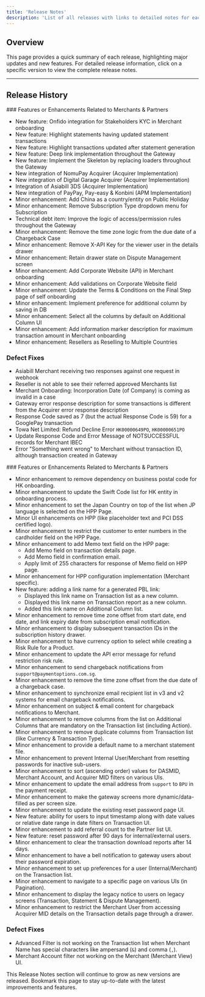 ```yaml
---
title: 'Release Notes'
description: 'List of all releases with links to detailed notes for each version.'
---
```


## **Overview**

This page provides a quick summary of each release, highlighting major updates and new features. For detailed release information, click on a specific version to view the complete release notes.

***

## **Release History**

<Update label="2024-12-03" description="Release 20">
 ### Features or Enhancements Related to Merchants & Partners

* New feature: Onfido integration for Stakeholders KYC in Merchant onboarding
* New feature: Highlight statements having updated statement transactions
* New feature: Highlight transactions updated after statement generation
* New feature: Deep link implementation throughout the Gateway
* New feature: Implement the Skeleton by replacing loaders throughout the Gateway
* New integration of NomuPay Acquirer (Acquirer Implementation)
* New integration of Digital Garage Acquirer (Acquirer Implementation)
* Integration of Asiabill 3DS (Acquirer Implementation)
* New integration of PayPay, Pay-easy & Konbini (APM Implementation)
* Minor enhancement: Add China as a country/entity on Public Holiday
* Minor enhancement: Remove Subscription Type dropdown menu for Subscription
* Technical debt item: Improve the logic of access/permission rules throughout the Gateway
* Minor enhancement: Remove the time zone logic from the due date of a Chargeback Case
* Minor enhancement: Remove X-API Key for the viewer user in the details drawer
* Minor enhancement: Retain drawer state on Dispute Management screen
* Minor enhancement: Add Corporate Website (API) in Merchant onboarding
* Minor enhancement: Add validations on Corporate Website field
* Minor enhancement: Update the Terms & Conditions on the Final Step page of self onboarding
* Minor enhancement: Implement preference for additional column by saving in DB
* Minor enhancement: Select all the columns by default on Additional Column UI
* Minor enhancement: Add information marker description for maximum transaction amount in Merchant onboarding
* Minor enhancement: Resellers as Reselling to Multiple Countries

### Defect Fixes

* Asiabill Merchant receiving two responses against one request in webhook
* Reseller is not able to see their referred approved Merchants list
* Merchant Onboarding: Incorporation Date (of Company) is coming as invalid in a case
* Gateway error response description for some transactions is different from the Acquirer error response description
* Response Code saved as 7 (but the actual Response Code is 59) for a GooglePay transaction
* Towa Net Limited: Refund Decline Error `HK00000649PO`, `HK00000651PO`
* Update Response Code and Error Message of NOTSUCCESSFUL records for Merchant IBEC
* Error "Something went wrong" to Merchant without transaction ID, although transaction created in Gateway

</Update>

<Update label="2024-10-01" description="Release 19">
  ### Features or Enhancements Related to Merchants & Partners

- Minor enhancement to remove dependency on business postal code for HK onboarding.
- Minor enhancement to update the Swift Code list for HK entity in onboarding process.
- Minor enhancement to set the Japan Country on top of the list when JP language is selected on the HPP Page.
- Minor UI enhancements on HPP (like placeholder text and PCI DSS certified logo).
- Minor enhancement to restrict the customer to enter numbers in the cardholder field on the HPP Page.
- Minor enhancement to add Memo text field on the HPP page:
  - Add Memo field on transaction details page.
  - Add Memo field in confirmation email.
  - Apply limit of 255 characters for response of Memo field on HPP page.
- Minor enhancement for HPP configuration implementation (Merchant specific).
- New feature: adding a link name for a generated PBL link:
  - Displayed this link name on Transaction list as a new column.
  - Displayed this link name on Transaction report as a new column.
  - Added this link name on Additional Column list.
- Minor enhancement to remove time zone offset from start date, end date, and link expiry date from subscription email notification.
- Minor enhancement to display subsequent transaction IDs in the subscription history drawer.
- Minor enhancement to have currency option to select while creating a Risk Rule for a Product.
- Minor enhancement to update the API error message for refund restriction risk rule.
- Minor enhancement to send chargeback notifications from `support@paymentoptions.com.sg`.
- Minor enhancement to remove the time zone offset from the due date of a chargeback case.
- Minor enhancement to synchronize email recipient list in v3 and v2 systems for email chargeback notifications.
- Minor enhancement on subject & email content for chargeback notifications to Merchant.
- Minor enhancement to remove columns from the list on Additional Columns that are mandatory on the Transaction list (including Action).
- Minor enhancement to remove duplicate columns from Transaction list (like Currency & Transaction Type).
- Minor enhancement to provide a default name to a merchant statement file.
- Minor enhancement to prevent Internal User/Merchant from resetting passwords for inactive sub-users.
- Minor enhancement to sort (ascending order) values for DASMID, Merchant Account, and Acquirer MID filters on various UIs.
- Minor enhancement to update the email address from `support` to `BPU` in the payment receipt.
- Minor enhancement to make the gateway screens more dynamic/data-filled as per screen size.
- Minor enhancement to update the existing reset password page UI.
- New feature: ability for users to input timestamp along with date values or relative date range in date filters on Transaction UI.
- Minor enhancement to add referral count to the Partner list UI.
- New feature: reset password after 90 days for internal/external users.
- Minor enhancement to clear the transaction download reports after 14 days.
- Minor enhancement to have a bell notification to gateway users about their password expiration.
- Minor enhancement to set up preferences for a user (Internal/Merchant) on the Transaction list.
- Minor enhancement to navigate to a specific page on various UIs (in Pagination).
- Minor enhancement to display the legacy notice to users on legacy screens (Transaction, Statement & Dispute Management).
- Minor enhancement to restrict the Merchant User from accessing Acquirer MID details on the Transaction details page through a drawer.

### Defect Fixes

- Advanced Filter is not working on the Transaction list when Merchant Name has special characters like ampersand (`&`) and comma (`,`).
- Merchant Account filter not working on the Merchant (Merchant View) UI.

</Update>

<Note>
  This Release Notes section will continue to grow as new versions are released. Bookmark this page to stay up-to-date with the latest improvements and features.
</Note>